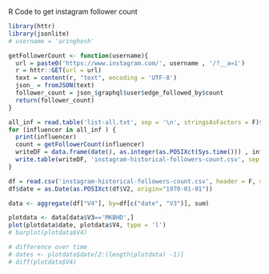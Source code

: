 
R Code to get instagram follower count
```r
library(httr)
library(jsonlite)
# username = 'aringhosh'

getFollowerCount <- function(username){
  url = paste0('https://www.instagram.com/', username , '/?__a=1')
  r = httr::GET(url = url)
  text = content(r, "text", encoding = 'UTF-8')
  json_ = fromJSON(text)
  follower_count = json_$graphql$user$edge_followed_by$count
  return(follower_count)
}

all_inf = read.table('list-all.txt', sep = '\n', stringsAsFactors = F)$V1
for (influencer in all_inf ) {
  print(influencer)
  count = getFollowerCount(influencer)
  writeDF = data.frame(date(), as.integer(as.POSIXct(Sys.time())) , influencer, count)
  write.table(writeDF, 'instagram-historical-followers-count.csv', sep = ",", append = T, row.names = F, col.names = F)
}

```


```r
df = read.csv('instagram-historical-followers-count.csv', header = F, stringsAsFactors = F)
df$date = as.Date(as.POSIXct(df$V2, origin="1970-01-01"))

data <- aggregate(df["V4"], by=df[c("date", "V3")], sum)

plotdata <- data[data$V3=='MKBHD',]
plot(plotdata$date, plotdata$V4, type = 'l')
# barplot(plotdata$V4)

# difference over time
# dates <- plotdata$date[2:(length(plotdata) -1)]
# diff(plotdata$V4)
```

